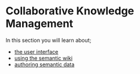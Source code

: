= Collaborative Knowledge Management =
In this section you will learn about;

*[[Help:Views | the {{PRODUCT}} user interface]]
*[[Help:Wiki | using the semantic wiki]]
*[[Help:TripleEditor | authoring semantic data]]